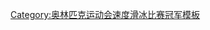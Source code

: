 {{navbox
| name = 奥林匹克运动会速度滑冰比赛男子10000米冠军
| title = [[File:Olympic rings.svg|30px]] [[奥林匹克运动会速度滑冰奖牌得主列表|奥林匹克运动会速度滑冰比赛男子10000米冠军]]
| titlestyle = background:gold;
| state = {{{state|autocollapse}}}
| liststyle = text-align:left;
| listclass = plainlist
| list1 = {{div col|colwidth=20em}}
* [[1924年冬季奥林匹克运动会速度滑冰比赛 - 男子10000米|1924]]：{{flagicon|FIN}} [[尤利乌斯·斯库特纳布]]
* [[Speed skating at the 1928 Winter Olympics – Men's 10,000 metres|1928]]：''未举办''
* [[Speed skating at the 1932 Winter Olympics – Men's 10,000 metres|1932]]：{{flagicon|USA}} [[欧文·贾菲]]
* [[Speed skating at the 1936 Winter Olympics – Men's 10,000 metres|1936]]：{{flagicon|NOR}} [[伊瓦尔·巴朗格鲁德]]
* [[Speed skating at the 1948 Winter Olympics – Men's 10,000 metres|1948]]：{{flagicon|SWE}} [[奥克·塞法特]]
* [[Speed skating at the 1952 Winter Olympics – Men's 10,000 metres|1952]]：{{flagicon|NOR}} [[亚尔马·安德森]]
* [[Speed skating at the 1956 Winter Olympics – Men's 10,000 metres|1956]]：{{flagicon|SWE}} [[西格瓦德·埃里克松]]
* [[Speed skating at the 1960 Winter Olympics – Men's 10,000 metres|1960]]：{{flagicon|NOR}} [[克努特·约翰内森]]
* [[Speed skating at the 1964 Winter Olympics – Men's 10,000 metres|1964]]：{{flagicon|SWE}} [[永尼·尼尔松]]
* [[Speed skating at the 1968 Winter Olympics – Men's 10,000 metres|1968]]：{{flagicon|SWE}} [[约翰尼·赫格林]]
* [[Speed skating at the 1972 Winter Olympics – Men's 10,000 metres|1972]]：{{flagicon|NED}} [[阿尔德·斯亨克]]
* [[Speed skating at the 1976 Winter Olympics – Men's 10,000 metres|1976]]：{{flagicon|NED}} [[皮特·克莱内]]
* [[Speed skating at the 1980 Winter Olympics – Men's 10,000 metres|1980]]：{{flagicon|USA}} [[埃里克·海登]]
* [[Speed skating at the 1984 Winter Olympics – Men's 10,000 metres|1984]]：{{flagicon|URS}} [[伊戈尔·马尔科夫]]
* [[Speed skating at the 1988 Winter Olympics – Men's 10,000 metres|1988]]：{{flagicon|SWE}} [[托马斯·古斯塔夫松]]
* [[Speed skating at the 1992 Winter Olympics – Men's 10,000 metres|1992]]：{{flagicon|NED}} [[巴尔特·费尔德坎普]]
* [[Speed skating at the 1994 Winter Olympics – Men's 10,000 metres|1994]]：{{flagicon|NOR}} [[约翰·奥拉夫·科斯]]
* [[Speed skating at the 1998 Winter Olympics – Men's 10,000 metres|1998]]：{{flagicon|NED}} [[希安尼·罗默]]
* [[Speed skating at the 2002 Winter Olympics – Men's 10,000 metres|2002]]：{{flagicon|NED}} [[约赫姆·厄伊特德哈赫]]
* [[Speed skating at the 2006 Winter Olympics – Men's 10,000 metres|2006]]：{{flagicon|NED}} [[鲍勃·德容]]
* [[Speed skating at the 2010 Winter Olympics – Men's 10,000 metres|2010]]：{{flagicon|KOR}} [[李承勳 (速度滑冰運動員)|李承勋]]
* [[Speed skating at the 2014 Winter Olympics – Men's 10,000 metres|2014]]：{{flagicon|NED}} [[约里特·贝尔赫斯马]]
* [[Speed skating at the 2018 Winter Olympics – Men's 10,000 metres|2018]]：{{flagicon|CAN}} [[特德-扬·布卢门]]
* [[2022年冬季奥林匹克运动会速度滑冰男子10000米比赛|2022]]：{{flagicon|SWE}} [[尼尔斯·范德普尔]]
{{div col end}}
}}<noinclude>
{{collapsible option}}
[[Category:奥林匹克运动会速度滑冰比赛冠军模板]]
</noinclude>